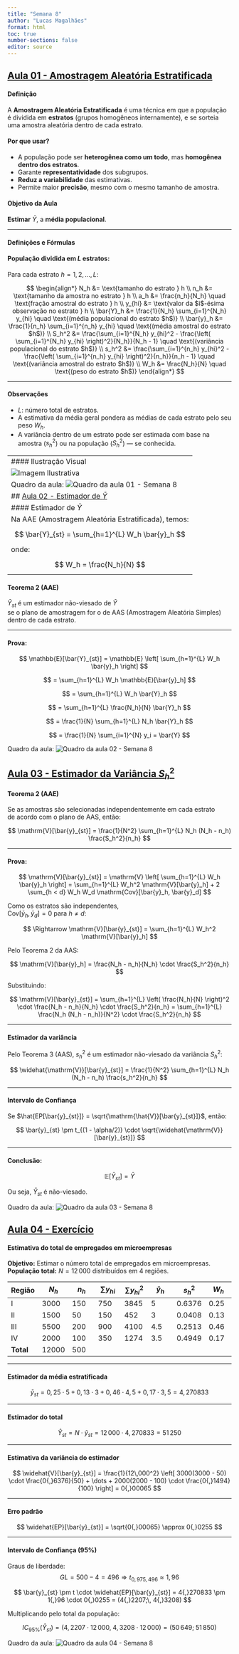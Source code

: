 ---
title: "Semana 8"
author: "Lucas Magalhães"
format: html
toc: true
number-sections: false
editor: source
---

## [Aula 01 - Amostragem Aleatória Estratificada](https://youtu.be/4MD_3-5wsno?si=4REOOJ8_-uYZEKhj)

#### Definição

A **Amostragem Aleatória Estratificada** é uma técnica em que a população é dividida em **estratos** (grupos homogêneos internamente), e se sorteia uma amostra aleatória dentro de cada estrato.

#### Por que usar?

-   A população pode ser **heterogênea como um todo**, mas **homogênea dentro dos estratos**.
-   Garante **representatividade** dos subgrupos.
-   **Reduz a variabilidade** das estimativas.
-   Permite maior **precisão**, mesmo com o mesmo tamanho de amostra.

#### Objetivo da Aula

**Estimar** $\bar{Y}$, a **média populacional**.

------------------------------------------------------------------------

#### Definições e Fórmulas

#### População dividida em $L$ estratos:

Para cada estrato $h = 1, 2, \dots, L$:

$$
\begin{align*}
N_h &= \text{tamanho do estrato } h \\
n_h &= \text{tamanho da amostra no estrato } h \\
a_h &= \frac{n_h}{N_h} \quad \text{fração amostral do estrato } h \\
y_{hi} &= \text{valor da $i$-ésima observação no estrato } h \\
\bar{Y}_h &= \frac{1}{N_h} \sum_{i=1}^{N_h} y_{hi} \quad \text{(média populacional do estrato $h$)} \\
\bar{y}_h &= \frac{1}{n_h} \sum_{i=1}^{n_h} y_{hi} \quad \text{(média amostral do estrato $h$)} \\
S_h^2 &= \frac{\sum_{i=1}^{N_h} y_{hi}^2 - \frac{\left( \sum_{i=1}^{N_h} y_{hi} \right)^2}{N_h}}{N_h - 1} \quad \text{(variância populacional do estrato $h$)} \\
s_h^2 &= \frac{\sum_{i=1}^{n_h} y_{hi}^2 - \frac{\left( \sum_{i=1}^{n_h} y_{hi} \right)^2}{n_h}}{n_h - 1} \quad \text{(variância amostral do estrato $h$)} \\
W_h &= \frac{N_h}{N} \quad \text{(peso do estrato $h$)}
\end{align*}
$$

------------------------------------------------------------------------

#### Observações

-   $L$: número total de estratos.\
-   A estimativa da média geral pondera as médias de cada estrato pelo seu peso $W_h$.
-   A variância dentro de um estrato pode ser estimada com base na amostra ($s_h^2$) ou na população ($S_h^2$) — se conhecida.

------------------------------------------------------------------------
#### Ilustração Visual

![Imagem Ilustrativa](https://bookdown.org/luisfca/docs/img/cap_a_estratificada.PNG)

Quadro da aula:
![Quadro da aula 01 - Semana 8](Imagem/Semana8_aula01_amostragem_aleatoria_estratificada.png)

## [Aula 02 - Estimador de $\bar{Y}$](https://youtu.be/3NJADJL4Svo?si=R85zW6jfPnBjBdbF)

#### Estimador de $\bar{Y}$

Na AAE (Amostragem Aleatória Estratificada), temos:

$$
\bar{Y}_{st} = \sum_{h=1}^{L} W_h \bar{y}_h
$$

onde:

$$
W_h = \frac{N_h}{N}
$$

------------------------------------------------------------------------

#### Teorema 2 (AAE)

$\bar{Y}_{st}$ é um estimador não-viesado de $\bar{Y}$\
se o plano de amostragem for o de AAS (Amostragem Aleatória Simples) dentro de cada estrato.

------------------------------------------------------------------------

#### Prova:

$$
\mathbb{E}[\bar{Y}_{st}] = \mathbb{E} \left[ \sum_{h=1}^{L} W_h \bar{y}_h \right]
$$

$$
= \sum_{h=1}^{L} W_h \mathbb{E}[\bar{y}_h]
$$

$$
= \sum_{h=1}^{L} W_h \bar{Y}_h
$$

$$
= \sum_{h=1}^{L} \frac{N_h}{N} \bar{Y}_h
$$

$$
= \frac{1}{N} \sum_{h=1}^{L} N_h \bar{Y}_h
$$

$$
= \frac{1}{N} \sum_{i=1}^{N} y_i = \bar{Y}
$$

Quadro da aula:
![Quadro da aula 02 - Semana 8](Imagem/Semana8_aula02_estimador_Y.png)

## [Aula 03 - Estimador da Variância $S_h^2$](https://youtu.be/M0MDqW2umlI?si=AGZcT0-_mvv3B76H)

#### Teorema 2 (AAE)

Se as amostras são selecionadas independentemente em cada estrato\
de acordo com o plano de AAS, então:

$$
\mathrm{V}[\bar{y}_{st}] = \frac{1}{N^2} \sum_{h=1}^{L} N_h (N_h - n_h) \frac{S_h^2}{n_h}
$$

------------------------------------------------------------------------

#### Prova:

$$
\mathrm{V}[\bar{y}_{st}] 
= \mathrm{V} \left[ \sum_{h=1}^{L} W_h \bar{y}_h \right] 
= \sum_{h=1}^{L} W_h^2 \mathrm{V}[\bar{y}_h] + 2 \sum_{h < d} W_h W_d \mathrm{Cov}[\bar{y}_h, \bar{y}_d]
$$

Como os estratos são independentes,\
$\mathrm{Cov}[\bar{y}_h, \bar{y}_d] = 0$ para $h \ne d$:

$$
\Rightarrow \mathrm{V}[\bar{y}_{st}] 
= \sum_{h=1}^{L} W_h^2 \mathrm{V}[\bar{y}_h]
$$

Pelo Teorema 2 da AAS:

$$
\mathrm{V}[\bar{y}_h] = \frac{N_h - n_h}{N_h} \cdot \frac{S_h^2}{n_h}
$$

Substituindo:

$$
\mathrm{V}[\bar{y}_{st}] 
= \sum_{h=1}^{L} \left( \frac{N_h}{N} \right)^2 \cdot \frac{N_h - n_h}{N_h} \cdot \frac{S_h^2}{n_h}
= \sum_{h=1}^{L} \frac{N_h (N_h - n_h)}{N^2} \cdot \frac{S_h^2}{n_h}
$$

------------------------------------------------------------------------

#### Estimador da variância

Pelo Teorema 3 (AAS), $s_h^2$ é um estimador não-viesado da variância $S_h^2$:

$$
\widehat{\mathrm{V}}[\bar{y}_{st}] 
= \frac{1}{N^2} \sum_{h=1}^{L} N_h (N_h - n_h) \frac{s_h^2}{n_h}
$$

------------------------------------------------------------------------

#### Intervalo de Confiança

Se $\hat{EP[\bar{y}_{st}]} = \sqrt{\mathrm{\hat{V}}[\bar{y}_{st}]}$, então:

$$
\bar{y}_{st} \pm t_{(1 - \alpha/2)} \cdot \sqrt{\widehat{\mathrm{V}}[\bar{y}_{st}]}
$$

------------------------------------------------------------------------

#### Conclusão:

$$
\mathbb{E}[\bar{Y}_{st}] = \bar{Y}
$$

Ou seja, $\bar{Y}_{st}$ é não-viesado.

Quadro da aula:
![Quadro da aula 03 - Semana 8](Imagem/Semana8_aula03_amostragem_estratificada%20.png)

## [Aula 04 - Exercício](https://youtu.be/DeVMl89thg4?si=70GcKmHQk4L99KJf)

#### Estimativa do total de empregados em microempresas

**Objetivo:** Estimar o número total de empregados em microempresas.\
**População total:** $N = 12\,000$ distribuídos em 4 regiões.

| Região    | $N_h$ | $n_h$ | $\sum y_{hi}$ | $\sum y_{hi}^2$ | $\bar{y}_h$ | $s_h^2$ | $W_h$ |
|---------|---------|---------|---------|---------|---------|---------|---------|
| I         | 3000  | 150    | 750           | 3845            | 5           | 0.6376  | 0.25  |
| II        | 1500  | 50    | 150           | 452             | 3           | 0.0408  | 0.13  |
| III       | 5500  | 200   | 900           | 4100            | 4.5         | 0.2513  | 0.46  |
| IV        | 2000  | 100   | 350           | 1274            | 3.5         | 0.4949   | 0.17  |
| **Total** | 12000 | 500   |               |                 |             |         |       |

------------------------------------------------------------------------

#### Estimador da média estratificada

$$
\bar{y}_{st} = 0{,}25 \cdot 5 + 0{,}13 \cdot 3 + 0{,}46 \cdot 4{,}5 + 0{,}17 \cdot 3{,}5 = 4{,}270833
$$

------------------------------------------------------------------------

#### Estimador do total

$$
\hat{Y}_{st} = N \cdot \bar{y}_{st} = 12\,000 \cdot 4{,}270833 = 51\,250
$$

------------------------------------------------------------------------

#### Estimativa da variância do estimador

$$
\widehat{V}[\bar{y}_{st}] = \frac{1}{12\,000^2} 
\left[
3000(3000 - 50) \cdot \frac{0{,}6376}{50}
+ \dots 
+ 2000(2000 - 100) \cdot \frac{0{,}1494}{100}
\right]
= 0{,}00065
$$

------------------------------------------------------------------------

#### Erro padrão

$$
\widehat{EP}[\bar{y}_{st}] = \sqrt{0{,}00065} \approx 0{,}0255
$$

------------------------------------------------------------------------

#### Intervalo de Confiança (95%)

Graus de liberdade:\
$$
GL = 500 - 4 = 496 \Rightarrow t_{0{,}975, \, 496} \approx 1{,}96
$$

$$
\bar{y}_{st} \pm t \cdot \widehat{EP}[\bar{y}_{st}]
= 4{,}270833 \pm 1{,}96 \cdot 0{,}0255
= (4{,}2207;\, 4{,}3208)
$$

Multiplicando pelo total da população:

$$
IC_{95\%}(\hat{Y}_{st}) =
(4{,}2207 \cdot 12\,000,\; 4{,}3208 \cdot 12\,000) = (50\,649;\; 51\,850)
$$

Quadro da aula:
![Quadro da aula 04 - Semana 8](Imagem/Semana8_aula4_exercicio.png)


